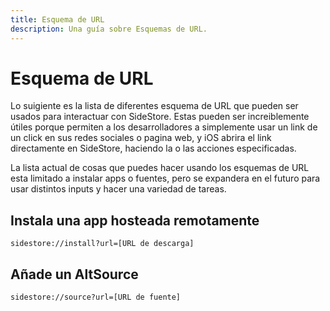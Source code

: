 ```yaml
---
title: Esquema de URL
description: Una guía sobre Esquemas de URL.
---
```


# Esquema de URL

Lo suigiente es la lista de diferentes esquema de URL que pueden ser usados para interactuar con SideStore. Estas pueden ser increiblemente útiles porque permiten a los desarrolladores a simplemente usar un link de un click en sus redes sociales o pagina web, y iOS abrira el link directamente en SideStore, haciendo la o las acciones especificadas.

La lista actual de cosas que puedes hacer usando los esquemas de URL esta limitado a instalar apps o fuentes, pero se expandera en el futuro para usar distintos inputs y hacer una variedad de tareas.

## Instala una app hosteada remotamente

```
sidestore://install?url=[URL de descarga]
```

## Añade un AltSource

```
sidestore://source?url=[URL de fuente]
```
